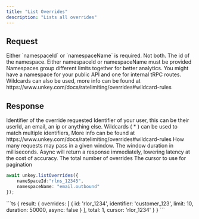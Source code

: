 ```yaml
---
title: "List Overrides"
description: "Lists all overrides"
---
```


## Request

<Warning>
Either `namespaceId` or `namespaceName` is required. Not both.
</Warning>

<ParamField body="namespaceId" type="string" required>
The id of the namespace. Either namespaceId or namespaceName must be provided
</ParamField>

<ParamField body="namespaceName" type="string" required>
Namespaces group different limits together for better analytics. You might have a namespace for your public API and one for internal tRPC routes. Wildcards can also be used, more info can be found at https://www.unkey.com/docs/ratelimiting/overrides#wildcard-rules
</ParamField>

## Response

<ResponseField name="result">
<Expandable title="properties" defaultOpen>

<ResponseField name="overrides" type="Array" required>

 <Expandable>
  <ParamField body="id" type="string" required>
Identifier of the override requested
</ParamField>

<ParamField body="identifier" type="string" required>
Identifier of your user, this can be their userId, an email, an ip or anything else. Wildcards ( * ) can be used to match multiple identifiers, More info can be found at https://www.unkey.com/docs/ratelimiting/overrides#wildcard-rules
</ParamField>

<ParamField body="limit" type="number" required>
How many requests may pass in a given window.
</ParamField>

<ParamField body="duration" type="number" required>
The window duration in milliseconds.
</ParamField>

<ParamField body="async" type="boolean" optional>
Async will return a response immediately, lowering latency at the cost of accuracy.
</ParamField>

 </Expandable>
</ResponseField>

<ResponseField name="total" type="number" required>
The total number of overrides
</ResponseField>
<ResponseField name="cursor" type="string" optional>
The cursor to use for pagination
</ResponseField>
 </Expandable>

</ResponseField>


<RequestExample>
  
```ts
await unkey.listOverrides({
    nameSpaceId:"rlns_12345", 
    namespaceName: "email.outbound"
});
```
</RequestExample>

<ResponseExample>
```ts
{
  result: {
    overrides: [
       {
        id: 'rlor_1234',
        identifier: 'customer_123',
        limit: 10,
        duration: 50000,
        async: false
      }
    ],
    total: 1,
    cursor: 'rlor_1234'
  }
}
```

</ResponseExample>